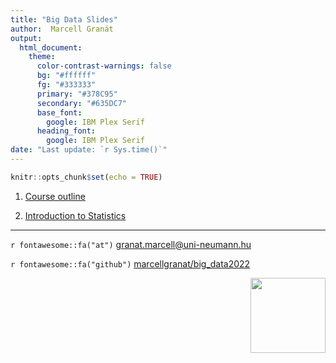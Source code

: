 ```yaml
---
title: "Big Data Slides"
author:  Marcell Granát
output:
  html_document:
    theme:
      color-contrast-warnings: false
      bg: "#ffffff"
      fg: "#333333"
      primary: "#378C95"
      secondary: "#635DC7"
      base_font:
        google: IBM Plex Serif
      heading_font:
        google: IBM Plex Serif
date: "Last update: `r Sys.time()`"
---
```


```r
knitr::opts_chunk$set(echo = TRUE)
```

1.  [Course outline](course-outline.html)

2. [Introduction to Statistics](introduction-to-statistics.html)

------------------------------------------------------------------------

`r fontawesome::fa("at")` [granat.marcell@uni-neumann.hu](mailto:granat.marcell@uni-neumann.hu)

`r fontawesome::fa("github")` [marcellgranat/big_data2022](https://github.com/MarcellGranat/big_data2022)

<div class="logos"><img src="mnb_intezet.png" width="120px" align="right"></div>
